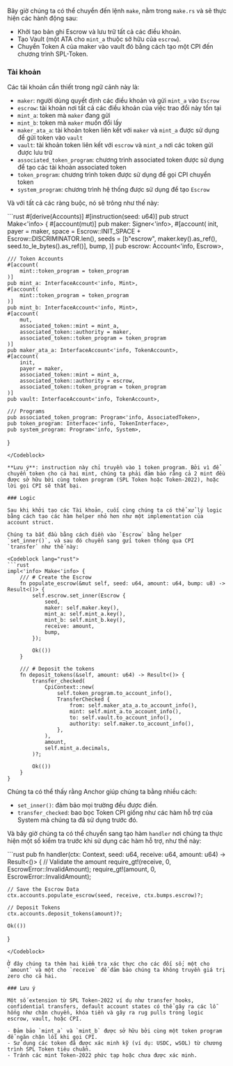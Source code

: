 
<ArticleSection name="Make" id="make" level="h2" />

Bây giờ chúng ta có thể chuyển đến lệnh `make`, nằm trong `make.rs` và sẽ thực hiện các hành động sau:

- Khởi tạo bản ghi Escrow và lưu trữ tất cả các điều khoản.
- Tạo Vault (một ATA cho `mint_a` thuộc sở hữu của `escrow`).
- Chuyển Token A của maker vào vault đó bằng cách tạo một CPI đến chương trình SPL-Token.

### Tài khoản

Các tài khoản cần thiết trong ngữ cảnh này là:

- `maker`: người dùng quyết định các điều khoản và gửi `mint_a` vào `Escrow`
- `escrow`: tài khoản nơi tất cả các điều khoản của việc trao đổi này tồn tại
- `mint_a`: token mà `maker` đang gửi
- `mint_b`: token mà `maker` muốn đổi lấy
- `maker_ata_a`: tài khoản token liên kết với `maker` và `mint_a` được sử dụng để gửi token vào `vault`
- `vault`: tài khoản token liên kết với `escrow` và `mint_a` nơi các token gửi được lưu trữ
- `associated_token_program`: chương trình associated token được sử dụng để tạo các tài khoản associated token
- `token_program`: chương trình token được sử dụng để gọi CPI chuyển token
- `system_program`: chương trình hệ thống được sử dụng để tạo `Escrow`

Và với tất cả các ràng buộc, nó sẽ trông như thế này:

<Codeblock lang="rust">
```rust
#[derive(Accounts)]
#[instruction(seed: u64)]
pub struct Make<'info> {
    #[account(mut)]
    pub maker: Signer<'info>,
    #[account(
        init,
        payer = maker,
        space = Escrow::INIT_SPACE + Escrow::DISCRIMINATOR.len(),
        seeds = [b"escrow", maker.key().as_ref(), seed.to_le_bytes().as_ref()],
        bump,
    )]
    pub escrow: Account<'info, Escrow>,

    /// Token Accounts
    #[account(
        mint::token_program = token_program
    )]
    pub mint_a: InterfaceAccount<'info, Mint>,
    #[account(
        mint::token_program = token_program
    )]
    pub mint_b: InterfaceAccount<'info, Mint>,
    #[account(
        mut,
        associated_token::mint = mint_a,
        associated_token::authority = maker,
        associated_token::token_program = token_program
    )]
    pub maker_ata_a: InterfaceAccount<'info, TokenAccount>,
    #[account(
        init,
        payer = maker,
        associated_token::mint = mint_a,
        associated_token::authority = escrow,
        associated_token::token_program = token_program
    )]
    pub vault: InterfaceAccount<'info, TokenAccount>,

    /// Programs
    pub associated_token_program: Program<'info, AssociatedToken>,
    pub token_program: Interface<'info, TokenInterface>,
    pub system_program: Program<'info, System>,

}

```
</Codeblock>

**Lưu ý**: instruction này chỉ truyền vào 1 token program. Bởi vì để chuyển token cho cả hai mint, chúng ta phải đảm bảo rằng cả 2 mint đều được sở hữu bởi cùng token program (SPL Token hoặc Token-2022), hoặc lời gọi CPI sẽ thất bại.

### Logic

Sau khi khởi tạo các Tài khoản, cuối cùng chúng ta có thể xử lý logic bằng cách tạo các hàm helper nhỏ hơn như một implementation của account struct.

Chúng ta bắt đầu bằng cách điền vào `Escrow` bằng helper `set_inner()`, và sau đó chuyển sang gửi token thông qua CPI `transfer` như thế này:

<Codeblock lang="rust">
```rust
impl<'info> Make<'info> {
    /// # Create the Escrow
    fn populate_escrow(&mut self, seed: u64, amount: u64, bump: u8) -> Result<()> {
        self.escrow.set_inner(Escrow {
            seed,
            maker: self.maker.key(),
            mint_a: self.mint_a.key(),
            mint_b: self.mint_b.key(),
            receive: amount,
            bump,
        });

        Ok(())
    }

    /// # Deposit the tokens
    fn deposit_tokens(&self, amount: u64) -> Result<()> {
        transfer_checked(
            CpiContext::new(
                self.token_program.to_account_info(),
                TransferChecked {
                    from: self.maker_ata_a.to_account_info(),
                    mint: self.mint_a.to_account_info(),
                    to: self.vault.to_account_info(),
                    authority: self.maker.to_account_info(),
                },
            ),
            amount,
            self.mint_a.decimals,
        )?;

        Ok(())
    }
}
```

</Codeblock>

Chúng ta có thể thấy rằng Anchor giúp chúng ta bằng nhiều cách:

- `set_inner()`: đảm bảo mọi trường đều được điền.
- `transfer_checked`: bao bọc Token CPI giống như các hàm hỗ trợ của System mà chúng ta đã sử dụng trước đó.

Và bây giờ chúng ta có thể chuyển sang tạo hàm `handler` nơi chúng ta thực hiện một số kiểm tra trước khi sử dụng các hàm hỗ trợ, như thế này:

<Codeblock lang="rust">
```rust
pub fn handler(ctx: Context<Make>, seed: u64, receive: u64, amount: u64) -> Result<()> {
    // Validate the amount
    require_gt!(receive, 0, EscrowError::InvalidAmount);
    require_gt!(amount, 0, EscrowError::InvalidAmount);

    // Save the Escrow Data
    ctx.accounts.populate_escrow(seed, receive, ctx.bumps.escrow)?;

    // Deposit Tokens
    ctx.accounts.deposit_tokens(amount)?;

    Ok(())

}

```
</Codeblock>

Ở đây chúng ta thêm hai kiểm tra xác thực cho các đối số; một cho `amount` và một cho `receive` để đảm bảo chúng ta không truyền giá trị zero cho cả hai.

### Lưu ý

Một số extension từ SPL Token-2022 ví dụ như transfer hooks, confidential transfers, default account states có thể gây ra các lỗ hổng như chặn chuyển, khóa tiền và gây ra rug pulls trong logic escrow, vault, hoặc CPI.

- Đảm bảo `mint_a` và `mint_b` được sở hữu bởi cùng một token program để ngăn chặn lỗi khi gọi CPI.
- Sử dụng các token đã được xác minh kỹ (ví dụ: USDC, wSOL) từ chương trình SPL Token tiêu chuẩn.
- Tránh các mint Token-2022 phức tạp hoặc chưa được xác minh.
